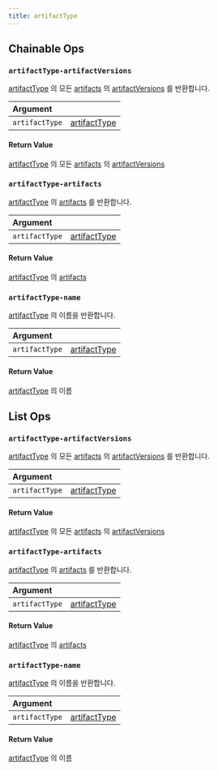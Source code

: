 ```yaml
---
title: artifactType
---
```


## Chainable Ops
<h3 id="artifactType-artifactVersions"><code>artifactType-artifactVersions</code></h3>

[artifactType](/ko/models/ref/query-panel/artifact-type) 의 모든 [artifacts](/ko/models/ref/query-panel/artifact) 의 [artifactVersions](/ko/models/ref/query-panel/artifact-version) 를 반환합니다.

| Argument |  |
| :--- | :--- |
| `artifactType` | [artifactType](/ko/models/ref/query-panel/artifact-type) |

#### Return Value
[artifactType](/ko/models/ref/query-panel/artifact-type) 의 모든 [artifacts](/ko/models/ref/query-panel/artifact) 의 [artifactVersions](/ko/models/ref/query-panel/artifact-version/)

<h3 id="artifactType-artifacts"><code>artifactType-artifacts</code></h3>

[artifactType](/ko/models/ref/query-panel/artifact-type/) 의 [artifacts](/ko/models/ref/query-panel/artifact) 를 반환합니다.

| Argument |  |
| :--- | :--- |
| `artifactType` | [artifactType](/ko/models/ref/query-panel/artifact-type/) |

#### Return Value
[artifactType](/ko/models/ref/query-panel/artifact-type) 의 [artifacts](/ko/models/ref/query-panel/artifact)

<h3 id="artifactType-name"><code>artifactType-name</code></h3>

[artifactType](/ko/models/ref/query-panel/artifact-type/) 의 이름을 반환합니다.

| Argument |  |
| :--- | :--- |
| `artifactType` | [artifactType](/ko/models/ref/query-panel/artifact-type) |

#### Return Value
[artifactType](/ko/models/ref/query-panel/artifact-type) 의 이름


## List Ops
<h3 id="artifactType-artifactVersions"><code>artifactType-artifactVersions</code></h3>

[artifactType](/ko/models/ref/query-panel/artifact-type) 의 모든 [artifacts](/ko/models/ref/query-panel/artifact) 의 [artifactVersions](/ko/models/ref/query-panel/artifact-version) 를 반환합니다.

| Argument |  |
| :--- | :--- |
| `artifactType` | [artifactType](/ko/models/ref/query-panel/artifact-type) |

#### Return Value
[artifactType](/ko/models/ref/query-panel/artifact-type) 의 모든 [artifacts](/ko/models/ref/query-panel/artifact) 의 [artifactVersions](/ko/models/ref/query-panel/artifact-version)

<h3 id="artifactType-artifacts"><code>artifactType-artifacts</code></h3>

[artifactType](/ko/models/ref/query-panel/artifact-type/) 의 [artifacts](/ko/models/ref/query-panel/artifact) 를 반환합니다.

| Argument |  |
| :--- | :--- |
| `artifactType` | [artifactType](/ko/models/ref/query-panel/artifact-type) |

#### Return Value
[artifactType](/ko/models/ref/query-panel/artifact-type) 의 [artifacts](/ko/models/ref/query-panel/artifact)

<h3 id="artifactType-name"><code>artifactType-name</code></h3>

[artifactType](/ko/models/ref/query-panel/artifact-type) 의 이름을 반환합니다.

| Argument |  |
| :--- | :--- |
| `artifactType` | [artifactType](/ko/models/ref/query-panel/artifact-type) |

#### Return Value
[artifactType](/ko/models/ref/query-panel/artifact-type) 의 이름
